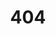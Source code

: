 ---
title: '404'
template: doc
tableOfContents: false
hero:
  title: '404'
  tagline: Page not found.
---